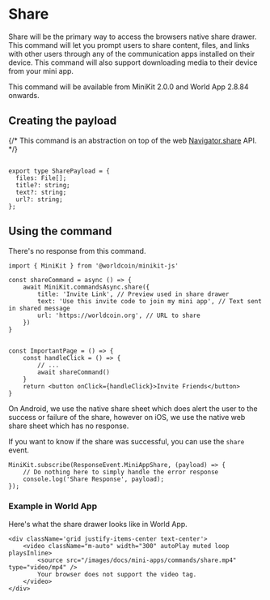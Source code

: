 # Share

Share will be the primary way to access the browsers native share drawer. 
This command will let you prompt users to share content, files, and links with other users through
any of the communication apps installed on their device. This command will also support downloading media to their device from your mini app. 

This command will be available from MiniKit 2.0.0 and World App 2.8.84 onwards.

## Creating the payload

{/* This command is an abstraction on top of the web [Navigator.share](https://developer.mozilla.org/en-US/docs/Web/API/Navigator/share) API. */}

```tsx {{ title: 'app/page.tsx' }}

export type SharePayload = {
  files: File[];
  title?: string;
  text?: string;
  url?: string;
};
```

## Using the command

There's no response from this command.

```tsx {{ title: 'app/page.tsx' }}
import { MiniKit } from '@worldcoin/minikit-js'

const shareCommand = async () => {
	await MiniKit.commandsAsync.share({
		title: 'Invite Link', // Preview used in share drawer
		text: 'Use this invite code to join my mini app', // Text sent in shared message
		url: 'https://worldcoin.org', // URL to share
	})
}


const ImportantPage = () => {
	const handleClick = () => {
		// ...
		await shareCommand()
	}
	return <button onClick={handleClick}>Invite Friends</button>
}

```
On Android, we use the native share sheet which does alert the user to the success or failure of the share, however on iOS, we use the native web share sheet which has no response.

If you want to know if the share was successful, you can use the `share` event.

```tsx {{ title: 'app/page.tsx' }}
MiniKit.subscribe(ResponseEvent.MiniAppShare, (payload) => {
	// Do nothing here to simply handle the error response
	console.log('Share Response', payload);
});

```


### Example in World App
Here's what the share drawer looks like in World App.

    <div className='grid justify-items-center text-center'>
        <video className="m-auto" width="300" autoPlay muted loop playsInline>
            <source src="/images/docs/mini-apps/commands/share.mp4" type="video/mp4" />
    		Your browser does not support the video tag.
    	</video>
    </div>

